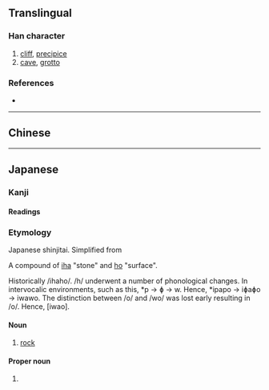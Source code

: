 {{also|巖}}
{{character info/new}}
==Translingual==

===Han character===
{{Han char|rn=46|rad=山|as=17|sn=20|four=|canj=UFMK|ids=⿱山厳}}

# [[cliff]], [[precipice]]
# [[cave]], [[grotto]]

===References===
* {{Han ref|kx=0322.291|dkj=08624|dj=0622.420|hdz=10806.161|uh=5DCC|ud=24012}}

----

==Chinese==
{{zh-see|巖|v}}

----

==Japanese==

===Kanji===
{{ja-kanji|grade=|rs=山17}}

====Readings====
{{ja-readings
|on=がん
|kun=けわ-し.い, いわお-, いわ-
}}

===Etymology===
Japanese shinjitai. Simplified from {{ja-l|巖}}

A compound of [[岩|iha]] "stone" and [[秀|ho]] "surface".

Historically /ihaho/. /h/ underwent a number of phonological changes. In intervocalic environments, such as this, *p → ɸ → w. Hence, *ipapo → iɸaɸo → iwawo. The distinction between /o/ and /wo/ was lost early resulting in /o/. Hence, [iwao].

====Noun====
{{ja-noun|いわ|hhira=いは}}

# [[rock]]

====Proper noun====
{{ja-pos|いわお|proper|hhira=いはほ}}

# {{given name|male|lang=ja|sort=いわお}}